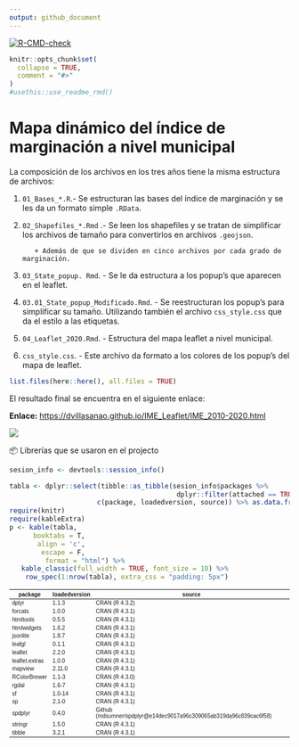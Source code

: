```yaml
---
output: github_document
---
```


<!-- README.md is generated from README.Rmd. Please edit that file -->

<!-- badges: start -->

[![R-CMD-check](https://github.com/r-lib/usethis/actions/workflows/R-CMD-check.yaml/badge.svg)](https://github.com/r-lib/usethis/actions/workflows/R-CMD-check.yaml)

<!-- badges: end -->

```r
knitr::opts_chunk$set(
  collapse = TRUE,
  comment = "#>"
)
#usethis::use_readme_rmd()
```


# Mapa dinámico del índice de marginación a nivel municipal

La composición de los archivos en los tres años tiene la misma estructura de archivos: 

1. `01_Bases_*.R`.- Se estructuran las bases del índice de marginación y se les da un formato simple `.RData`.   
2. `02_Shapefiles_*.Rmd` .- Se leen los shapefiles y se tratan de simplificar los archivos de tamaño para convertirlos en archivos `.geojson`.      

          + Además de que se dividen en cinco archivos por cada grado de marginación.    
          
3. `03_State_popup. Rmd`. - Se le da estructura a los popup’s que aparecen en el leaflet.    

4. `03.01_State_popup_Modificado.Rmd`. - Se reestructuran los popup's para simplificar su tamaño. Utilizando también el archivo `css_style.css` que da el estilo a las etiquetas.    

5. `04_Leaflet_2020.Rmd`. - Estructura del mapa leaflet a nivel municipal.   

6. `css_style.css`. - Este archivo da formato a los colores de los popup’s del mapa de leaflet.   

```r
list.files(here::here(), all.files = TRUE)
```

El resultado final se encuentra en el siguiente enlace:  


**Enlace:** <https://dvillasanao.github.io/IME_Leaflet/IME_2010-2020.html>

<html>

<body><a href = "https://dvillasanao.github.io/IME_Leaflet/IME_2010-2020.html" target="_blank"> <img src="https://github.com/dvillasanao/IME_Leaflet/blob/leaflet-branch/logo/img01.png?raw=true"/></a></body>

</html>

📦 Librerías que se usaron en el projecto

```r
sesion_info <- devtools::session_info()
```

```r
tabla <- dplyr::select(tibble::as_tibble(sesion_info$packages %>%
                                          dplyr::filter(attached == TRUE)),
                      c(package, loadedversion, source)) %>% as.data.frame()
require(knitr)
require(kableExtra)
p <- kable(tabla, 
      booktabs = T, 
       align = 'c', 
        escape = F,
         format = "html") %>%
   kable_classic(full_width = TRUE, font_size = 10) %>%
    row_spec(1:nrow(tabla), extra_css = "padding: 5px")
```

<table class=\" lightable-classic\" style='font-size: 10px; font-family: \"Arial Narrow\", \"Source Sans Pro\", sans-serif; margin-left: auto; margin-right: auto;'> <thead>  <tr>   <th style=\"text-align:center;\"> package </th>   <th style=\"text-align:center;\"> loadedversion </th>   <th style=\"text-align:center;\"> source </th>  </tr> </thead><tbody>  <tr>   <td style=\"text-align:center;padding: 5px\"> dplyr </td>   <td style=\"text-align:center;padding: 5px\"> 1.1.3 </td>   <td style=\"text-align:center;padding: 5px\"> CRAN (R 4.3.2) </td>  </tr>  <tr>   <td style=\"text-align:center;padding: 5px\"> forcats </td>   <td style=\"text-align:center;padding: 5px\"> 1.0.0 </td>   <td style=\"text-align:center;padding: 5px\"> CRAN (R 4.3.1) </td>  </tr>  <tr>   <td style=\"text-align:center;padding: 5px\"> htmltools </td>   <td style=\"text-align:center;padding: 5px\"> 0.5.5 </td>   <td style=\"text-align:center;padding: 5px\"> CRAN (R 4.3.1) </td>  </tr>  <tr>   <td style=\"text-align:center;padding: 5px\"> htmlwidgets </td>   <td style=\"text-align:center;padding: 5px\"> 1.6.2 </td>   <td style=\"text-align:center;padding: 5px\"> CRAN (R 4.3.1) </td>  </tr>  <tr>   <td style=\"text-align:center;padding: 5px\"> jsonlite </td>   <td style=\"text-align:center;padding: 5px\"> 1.8.7 </td>   <td style=\"text-align:center;padding: 5px\"> CRAN (R 4.3.1) </td>  </tr>  <tr>   <td style=\"text-align:center;padding: 5px\"> leafgl </td>   <td style=\"text-align:center;padding: 5px\"> 0.1.1 </td>   <td style=\"text-align:center;padding: 5px\"> CRAN (R 4.3.1) </td>  </tr>  <tr>   <td style=\"text-align:center;padding: 5px\"> leaflet </td>   <td style=\"text-align:center;padding: 5px\"> 2.2.0 </td>   <td style=\"text-align:center;padding: 5px\"> CRAN (R 4.3.1) </td>  </tr>  <tr>   <td style=\"text-align:center;padding: 5px\"> leaflet.extras </td>   <td style=\"text-align:center;padding: 5px\"> 1.0.0 </td>   <td style=\"text-align:center;padding: 5px\"> CRAN (R 4.3.1) </td>  </tr>  <tr>   <td style=\"text-align:center;padding: 5px\"> mapview </td>   <td style=\"text-align:center;padding: 5px\"> 2.11.0 </td>   <td style=\"text-align:center;padding: 5px\"> CRAN (R 4.3.1) </td>  </tr>  <tr>   <td style=\"text-align:center;padding: 5px\"> RColorBrewer </td>   <td style=\"text-align:center;padding: 5px\"> 1.1-3 </td>   <td style=\"text-align:center;padding: 5px\"> CRAN (R 4.3.0) </td>  </tr>  <tr>   <td style=\"text-align:center;padding: 5px\"> rgdal </td>   <td style=\"text-align:center;padding: 5px\"> 1.6-7 </td>   <td style=\"text-align:center;padding: 5px\"> CRAN (R 4.3.1) </td>  </tr>  <tr>   <td style=\"text-align:center;padding: 5px\"> sf </td>   <td style=\"text-align:center;padding: 5px\"> 1.0-14 </td>   <td style=\"text-align:center;padding: 5px\"> CRAN (R 4.3.1) </td>  </tr>  <tr>   <td style=\"text-align:center;padding: 5px\"> sp </td>   <td style=\"text-align:center;padding: 5px\"> 2.1-0 </td>   <td style=\"text-align:center;padding: 5px\"> CRAN (R 4.3.1) </td>  </tr>  <tr>   <td style=\"text-align:center;padding: 5px\"> spdplyr </td>   <td style=\"text-align:center;padding: 5px\"> 0.4.0 </td>   <td style=\"text-align:center;padding: 5px\"> Github (mdsumner/spdplyr@e14dec9017a96c309065ab319da96c839cac6f58) </td>  </tr>  <tr>   <td style=\"text-align:center;padding: 5px\"> stringr </td>   <td style=\"text-align:center;padding: 5px\"> 1.5.0 </td>   <td style=\"text-align:center;padding: 5px\"> CRAN (R 4.3.1) </td>  </tr>  <tr>   <td style=\"text-align:center;padding: 5px\"> tibble </td>   <td style=\"text-align:center;padding: 5px\"> 3.2.1 </td>   <td style=\"text-align:center;padding: 5px\"> CRAN (R 4.3.1) </td>  </tr></tbody></table>